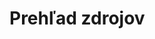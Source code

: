 
# Prehľad zdrojov

<Cards>
  <Card
    title="Knihy (books)"
    href="/resources/books"
  />
  <Card
    title="Kapitoly (chapters)"
    href="/resources/chapters"
  />
  <Card
    title="Postavy (characters)"
    href="/resources/characters"
  />
  <Card
    title="Filmy (movies)"
    href="/resources/movies"
  />
  <Card
    title="Odvary (potions)"
    href="/resources/potions"
  />
  <Card
    title="Zaklínadlá (spells)"
    href="/resources/spells"
  />
</Cards>
